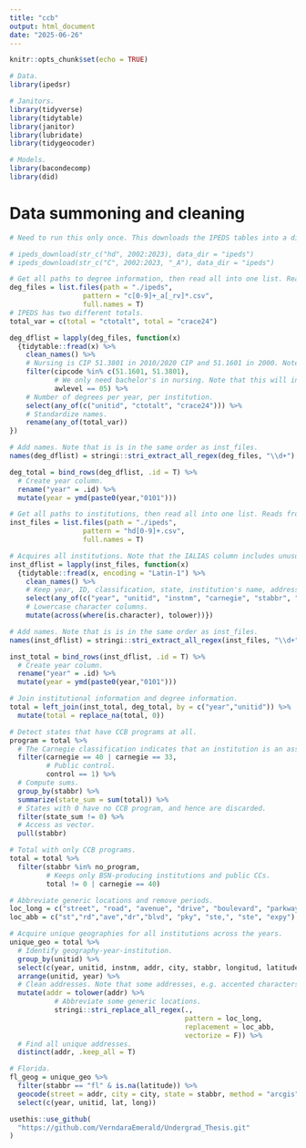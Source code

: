 ```yaml
---
title: "ccb"
output: html_document
date: "2025-06-26"
---
```


```r
knitr::opts_chunk$set(echo = TRUE)
```

```r
# Data.
library(ipedsr)

# Janitors.
library(tidyverse)
library(tidytable)
library(janitor)
library(lubridate)
library(tidygeocoder)

# Models.
library(bacondecomp)
library(did)
```

# Data summoning and cleaning
```r
# Need to run this only once. This downloads the IPEDS tables into a directory named "ipeds," wherever the work file is stored. These are commented out to prevent you from downloading them by mistake when pulled from Github.

# ipeds_download(str_c("hd", 2002:2023), data_dir = "ipeds")
# ipeds_download(str_c("C", 2002:2023, "_A"), data_dir = "ipeds")
```

```r
# Get all paths to degree information, then read all into one list. Reads from earliest to first.
deg_files = list.files(path = "./ipeds",
                  pattern = "c[0-9]+_a[_rv]*.csv",
                  full.names = T)
# IPEDS has two different totals.
total_var = c(total = "ctotalt", total = "crace24")

deg_dflist = lapply(deg_files, function(x)
  {tidytable::fread(x) %>%
    clean_names() %>%
    # Nursing is CIP 51.3801 in 2010/2020 CIP and 51.1601 in 2000. Note that 51.1601 does not exist in the 2010/2020 CIP, so this filter is safe.
    filter(cipcode %in% c(51.1601, 51.3801),
           # We only need bachelor's in nursing. Note that this will include institutions that produce higher degrees.
           awlevel == 05) %>%
    # Number of degrees per year, per institution.
    select(any_of(c("unitid", "ctotalt", "crace24"))) %>%
    # Standardize names.
    rename(any_of(total_var))
})

# Add names. Note that is is in the same order as inst_files.
names(deg_dflist) = stringi::stri_extract_all_regex(deg_files, "\\d+")

deg_total = bind_rows(deg_dflist, .id = T) %>%
  # Create year column.
  rename("year" = .id) %>%
  mutate(year = ymd(paste0(year,"0101")))
```

```r
# Get all paths to institutions, then read all into one list. Reads from earliest to first.
inst_files = list.files(path = "./ipeds",
                  pattern = "hd[0-9]+.csv",
                  full.names = T)

# Acquires all institutions. Note that the IALIAS column includes unusual "" at the end of some lines, but fread is able to handle these without issue.
inst_dflist = lapply(inst_files, function(x)
  {tidytable::fread(x, encoding = "Latin-1") %>%
    clean_names() %>%
    # Keep year, ID, classification, state, institution's name, address, zip, public/private, and (if possible) longitude and latitude.
    select(any_of(c("year", "unitid", "instnm", "carnegie", "stabbr", "addr", "city", "control", "latitude", "longitud"))) %>%
    # Lowercase character columns.
    mutate(across(where(is.character), tolower))})

# Add names. Note that is is in the same order as inst_files.
names(inst_dflist) = stringi::stri_extract_all_regex(inst_files, "\\d+")

inst_total = bind_rows(inst_dflist, .id = T) %>%
  # Create year column.
  rename("year" = .id) %>%
  mutate(year = ymd(paste0(year,"0101")))
```

```r
# Join institutional information and degree information.
total = left_join(inst_total, deg_total, by = c("year","unitid")) %>%
  mutate(total = replace_na(total, 0))

# Detect states that have CCB programs at all.
program = total %>%
  # The Carnegie classification indicates that an institution is an associate's or bacc/associate's college, i.e. of our interest.
  filter(carnegie == 40 | carnegie == 33,
         # Public control.
         control == 1) %>%
  # Compute sums.
  group_by(stabbr) %>%
  summarize(state_sum = sum(total)) %>%
  # States with 0 have no CCB program, and hence are discarded. 
  filter(state_sum != 0) %>%
  # Access as vector.
  pull(stabbr)

# Total with only CCB programs.
total = total %>%
  filter(stabbr %in% no_program,
         # Keeps only BSN-producing institutions and public CCs.
         total != 0 | carnegie == 40)
```

```r
# Abbreviate generic locations and remove periods.
loc_long = c("street", "road", "avenue", "drive", "boulevard", "parkway", "suite", "suites", "expressway")
loc_abb = c("st","rd","ave","dr","blvd", "pky", "ste,", "ste", "expy")

# Acquire unique geographies for all institutions across the years.
unique_geo = total %>%
  # Identify geography-year-institution.
  group_by(unitid) %>%
  select(c(year, unitid, instnm, addr, city, stabbr, longitud, latitude)) %>%
  arrange(unitid, year) %>%
  # Clean addresses. Note that some addresses, e.g. accented characters, need to be unescaped.
  mutate(addr = tolower(addr) %>%
           # Abbreviate some generic locations.
           stringi::stri_replace_all_regex(.,
                                           pattern = loc_long,
                                           replacement = loc_abb,
                                           vectorize = F)) %>%
  # Find all unique addresses.
  distinct(addr, .keep_all = T)

# Florida.
fl_geog = unique_geo %>%
  filter(stabbr == "fl" & is.na(latitude)) %>%
  geocode(street = addr, city = city, state = stabbr, method = "arcgis") %>%
  select(c(year, unitid, lat, long))
```

```r
usethis::use_github(
  "https://github.com/VerndaraEmerald/Undergrad_Thesis.git"
)
```

